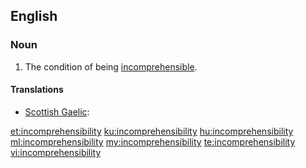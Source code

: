 ==English==

===Noun===
{{en-noun|-}}

# The condition of being [[incomprehensible]].

====Translations====
{{trans-top|condition of being incomprehensible}}
* [[Scottish Gaelic]]: {{t|gd|do-thuigsinneachd|f}}
{{trans-mid}}
{{trans-bottom}}

[[et:incomprehensibility]]
[[ku:incomprehensibility]]
[[hu:incomprehensibility]]
[[ml:incomprehensibility]]
[[my:incomprehensibility]]
[[te:incomprehensibility]]
[[vi:incomprehensibility]]